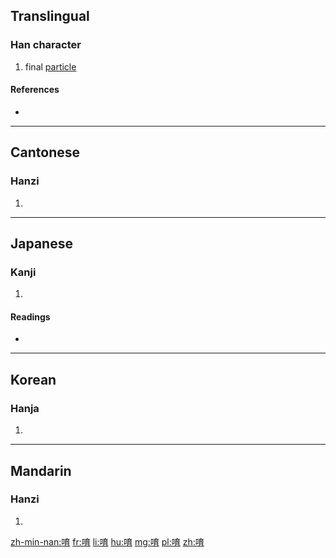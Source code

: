 {{also|唹}}
==Translingual==

===Han character===
{{Han char|rn=30|rad=口|as=08|sn=11|four=60027|canj=RYIB|ids=⿰口育}}

# final [[particle]]

====References====
* {{Han ref|kx=0194.010|dkj=03772|dj=0414.080|hdz=10645.100|uh=5537|ud=21815|bh=ADF2|bd=44530}}

----

==Cantonese==

===Hanzi===
{{yue-hanzi|jyut=[[jo1]]|y=yo1}}

# {{defn|lang=yue|sort=口08}}

----

==Japanese==

===Kanji===
{{ja-kanji|grade=|rs=口08}}

# {{defn|lang=ja|sort=口08}}

====Readings====
* {{ja-readings|on=[[よ]] (yo)|kun=[[わらう]] (warau)}}

----

==Korean==

===Hanja===
{{ko-hanja|hangeul=육|rv=yuk|mr=yuk}}

# {{defn|lang=ko|sort=口08}}

----

==Mandarin==

===Hanzi===
{{cmn-hanzi|pin=[[yō]] ([[yo1]])|wg=yo<sup>1</sup>}}

# {{defn|lang=cmn|sort=口08}}

[[zh-min-nan:唷]]
[[fr:唷]]
[[li:唷]]
[[hu:唷]]
[[mg:唷]]
[[pl:唷]]
[[zh:唷]]